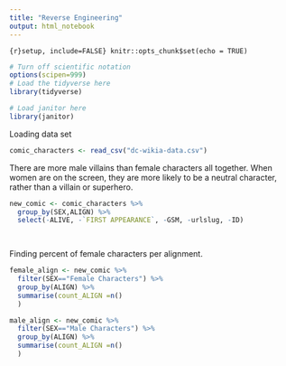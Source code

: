 ```yaml
---
title: "Reverse Engineering" 
output: html_notebook
---
```



```{r}setup, include=FALSE}
knitr::opts_chunk$set(echo = TRUE)
```

```r

# Turn off scientific notation
options(scipen=999)
# Load the tidyverse here
library(tidyverse)

# Load janitor here
library(janitor)


```


Loading data set

```r

comic_characters <- read_csv("dc-wikia-data.csv")


```

There are more male villains than female characters all together. When women are on the screen, they are more likely to be a neutral character, rather than a villain or superhero.

```r

new_comic <- comic_characters %>% 
  group_by(SEX,ALIGN) %>% 
  select(-ALIVE, -`FIRST APPEARANCE`, -GSM, -urlslug, -ID) 
  



```


Finding percent of female characters per alignment. 

```r

female_align <- new_comic %>% 
  filter(SEX=="Female Characters") %>% 
  group_by(ALIGN) %>% 
  summarise(count_ALIGN =n()
  )

male_align <- new_comic %>% 
  filter(SEX=="Male Characters") %>% 
  group_by(ALIGN) %>% 
  summarise(count_ALIGN =n()
  )
  






```


